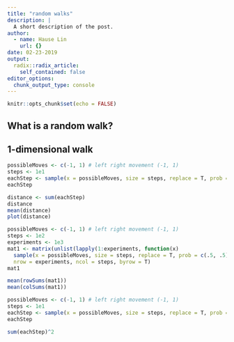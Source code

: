 ```yaml
---
title: "random walks"
description: |
  A short description of the post.
author:
  - name: Hause Lin
    url: {}
date: 02-23-2019
output:
  radix::radix_article:
    self_contained: false
editor_options: 
  chunk_output_type: console
---
```


```r
knitr::opts_chunk$set(echo = FALSE)
```

## What is a random walk? 


## 1-dimensional walk

```r
possibleMoves <- c(-1, 1) # left right movement (-1, 1)
steps <- 1e1
eachStep <- sample(x = possibleMoves, size = steps, replace = T, prob = c(.5, .5))
eachStep

distance <- sum(eachStep)
distance
mean(distance)
plot(distance)

```


```r
possibleMoves <- c(-1, 1) # left right movement (-1, 1)
steps <- 1e2
experiments <- 1e3
mat1 <- matrix(unlist(lapply(1:experiments, function(x) 
  sample(x = possibleMoves, size = steps, replace = T, prob = c(.5, .5)))), 
  nrow = experiments, ncol = steps, byrow = T)
mat1

mean(rowSums(mat1))
mean(colSums(mat1))

```


```r
possibleMoves <- c(-1, 1) # left right movement (-1, 1)
steps <- 1e1
eachStep <- sample(x = possibleMoves, size = steps, replace = T, prob = c(.5, .5))
eachStep

sum(eachStep)^2
```




```r

```

